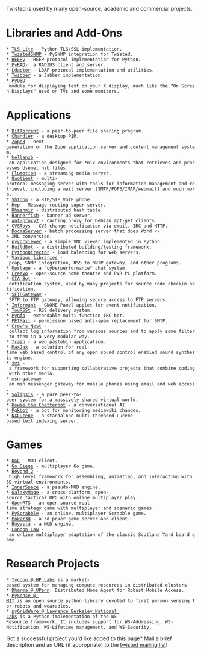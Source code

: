 Twisted is used by many open-source, academic and commercial projects.

= Libraries and Add-Ons =

 * [http://trevp.net/tlslite/ TLS Lite] - Python TLS/SSL implementation.
 * [http://twistedsnmp.sourceforge.net/ TwistedSNMP] - PySNMP integration for Twisted.
 * [http://beepy.sourceforge.net BEEPy] - BEEP protocol implementation for Python.
 * [http://www.wiggy.net/code/pyrad.xhtml PyRAD]-  a RADIUS client and server.
 * [http://ldaptor.bkbits.net/ Ldaptor] - LDAP protocol implementation and utilities.
 * [http://slarty.polito.it:8069/~sciasbat/wiki/moin.cgi/twibber Twibber] - a Jabber implementation.
 * [http://repose.cx/pyosd/ PyOSD] - module for displaying text on your X display, much like the "On Screen Displays" used on TVs and some monitors.

= Applications =

 * [http://www.bittorrent.com BitTorrent] - a peer-to-peer file sharing program.
 * [http://www.osafoundation.org/ Chandler] - a desktop PIM.
 * [http://www.zope.org/DevHome/Zope3 Zope3] - next-generation of the Zope application server and content management system.
 * [http://www.hellanzb.com/trac/ hellanzb] - an application designed for *nix environments that retrieves and processes Usenet nzb files.
 * [http://www.flumotion.net/ Flumotion] - a streaming media server.
 * [http://www.divmod.org/ Quotient] - multi-protocol messaging server with tools for information management and retrieval, including a mail server (SMTP/POP3/IMAP/webmail) and much more.
 * [http://shtoom.sf.net Shtoom] - a RTP/SIP VoIP phone.
 * [http://www.fettig.net/projects/hep Hep] - Message routing super-server.
 * [http://sourceforge.net/projects/khashmir Khashmir] - distributed hash table.
 * [http://itamarst.org/software/bannerfish/ Bannerfish] - banner ad server.
 * [http://apt-proxy.sourceforge.net apt-proxy2] - caching proxy for Debian apt-get clients.
 * [http://twistedmatrix.com/users/acapnotic/wares/code/CVSToys/ CVSToys] - CVS change notification via email, IRC and HTTP.
 * [http://www.zope.org/Members/infrae/DocmaServer DocmaServer] - batch processing server that does Word <-> XML conversion.
 * [http://homepage.hispeed.ch/py430/python/index.html pyvncviewer] - a simple VNC viewer implemented in Python.
 * [http://buildbot.sf.net BuildBot] - a distributed building/testing framework.
 * [http://pythondirector.sf.net PythonDirector] - load balancing for web servers.
 * [http://mithrandr.moria.org/code/ Various libraries] - pcap, SNMP integration, RSS to NNTP gateway, and other programs.
 * [http://upstage.org.nz/ Upstage] - a "cyberperformance" chat system.
 * [http://freevo.sourceforge.net/ Freevo] - open-source home theatre and PVR PC platform.
 * [http://cia.navi.cx/ CIA Bot] - notification system, used by many projects for source code checkin notification.
 * [http://cvs.zope.org/Packages/SFTPGateway/ SFTPGateway] - SFTP to FTP gateway, allowing secure access to FTP servers.
 * [http://travishartwell.net/projects/informant/ Informant] - GNOME Panel applet for event notification.
 * [http://toursst.sourceforge.net/ TouRSSt] - RSS delivery system.
 * [http://sourceforge.net/projects/pynfo/ Pynfo] - extendable multi-function IRC bot.
 * [http://petmail.lothar.com/ PETMail] - permission based anti-spam replacement for SMTP.
 * [http://crowsnest.sf.net Crow's Nest] - collect log information from various sources and to apply some filter to them in a very modular way.
 * [http://thorne.ath.cx/~stephen/software.html Trash] - a web pastebin application.
 * [http://theendmusic.org/programming/MaxJax MaxJax] - a solution for real-time web based control of any open sound control enabled sound synthesis engine.
 * [http://www.spring-alpha.org/svs/index.php?content=about svs] - a framework for supporting collaborative projects that combine coding with other media.
 * [http://sourceforge.net/projects/msngateway/ msn-gateway] - an msn messenger gateway for mobile phones using email and web access.
 * [http://solipsis.netofpeers.net/wiki2/index.php/Main_Page Solipsis] - a pure peer-to-peer system for a massively shared virtual world.
 * [http://howie.sourceforge.net/ Howie the Chatterbot] - a conversational AI.
 * [http://en.wikipedia.org/wiki/Wikipedia:Cleaning_up_vandalism/Bots Pgkbot] - a bot for monitoring mediawiki changes.
 * [http://www.cps-project.org/sections/projects/nxlucene NXLucene] - a standalone multi-threaded Lucene-based text indexing server.

= Games =
 * [http://sourceforge.net/projects/originalgamer OGC] - MUD client.
 * [http://gosiege.sourceforge.net/ Go Siege] - multiplayer Go game.
 * [http://www.asbahr.com/beyond.html Beyond 2] - high level framework for assembling, animating, and interacting with 3D virtual environments.
 * [http://sourceforge.net/projects/innerspace InnerSpace] - a pseudo-MUD engine.
 * [http://www.galaxymage.org GalaxyMage] - a cross-platform, open-source tactical RPG with online multiplayer play.
 * [http://www.openrts.org OpenRTS] - an open source real-time strategy game with multiplayer and scenario games.
 * [http://pyscrabble.sourceforge.net/ PyScrabble] - an online, multiplayer Scrabble game.
 * [http://freshmeat.net/projects/poker3d/ Poker3d] - a 3d poker game server and client.
 * [http://web.mit.edu/bshi/www/buyasta/ Buyasta] - a MUD engine.
 * [http://www.eecs.umich.edu/~pelzlpj/londonlaw/ London Law] - an online multiplayer adaptation of the classic Scotland Yard board game.


= Research Projects =

 * [http://tycoon.hpl.hp.com/ Tycoon @ HP Labs] is a market-based system for managing compute resources in distributed clusters.
 * [http://dharma.cis.upenn.edu/ Dharma @ UPenn]: Distributed Home Agent for Robust Mobile Access.
 * [http://robotmanipulation.org/pysense/ PySense @ MIT] is an open source python library devoted to first person sensing for robots and wearables.
 * [http://dsd.lbl.gov/gtg/projects/pyGridWare/ pyGridWare @ Lawrence Berkeley National Labs] is a Python implementation of the WS-Resource framework. It includes support for WS-Addressing, WS-Notification, WS-Lifetime management, and WS-Security. 

Got a successful project you'd like added to this page? Mail a brief description
and an URL (if appropriate) to the [http://twistedmatrix.com/cgi-bin/mailman/listinfo/twisted-python twisted mailing list]!
